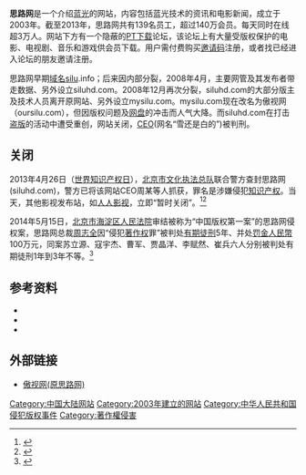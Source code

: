 '''思路网'''是一个介绍[[蓝光|蓝光]]的网站，内容包括蓝光技术的资讯和电影新闻，成立于2003年。截至2013年，思路网共有139名员工，超过140万会员。每天同时在线超3万人。网站下方有一个隐蔽的[[PT下载|PT下载]]论坛，该论坛上有大量受版权保护的电影、电视剧、音乐和游戏供会员下载。用户需付费购买[[邀请码|邀请码]]注册，或者找已经进入论坛的朋友邀请注册。

思路网早期[[域名|域名]]silu.info；后来因内部分裂，2008年4月，主要网管及其发布者带走数据、另外设立siluhd.com。2008年12月再次分裂，siluhd.com的大部分版主及技术人员离开原网站、另外设立mysilu.com。mysilu.com现在改名为傲视网（oursilu.com），但因版权问题及[[网盘|网盘]]的冲击而人气大降。而siluhd.com在打击[[盗版|盗版]]的活动中遭受重创，网站关闭，[[CEO|CEO]](网名“雪还是白的”)被判刑。

== 关闭 ==
2013年4月26日（[[世界知识产权日|世界知识产权日]]），[[北京市文化执法总队|北京市文化执法总队]]联合警方查封思路网(siluhd.com)，警方已将该网站CEO周某等人抓获，罪名是涉嫌侵犯[[知识产权|知识产权]]。当天，其他影视发布站，如[[人人影视|人人影视]]，立即“暂时关闭”。<ref>{{cite news | url=http://www.nbd.com.cn/articles/2013-04-26/736751.html | title=世界产权日人人影视关闭 乐视网等股受益 | date=2013-04-26 | access-date=2013-04-26 | archive-url=https://web.archive.org/web/20140318044647/http://www.nbd.com.cn/articles/2013-04-26/736751.html | archive-date=2014-03-18 | dead-url=yes }}</ref><ref>{{cite web | url=http://e.weibo.com/1660646684/ztVkR1OMj | title=YYeTs人人影视的新浪微博 | publisher=[[新浪微博|新浪微博]] | date=2013-04-26 | access-date=2013-04-26 | archive-url=https://web.archive.org/web/20130520073353/http://e.weibo.com/1660646684/ztVkR1OMj | archive-date=2013-05-20 | dead-url=yes }}</ref>

2014年5月15日，[[北京市海淀区人民法院|北京市海淀区人民法院]]审结被称为“中国版权第一案”的思路网侵权案，思路网总裁[[周志全|周志全]]因“侵犯[[著作权|著作权]]罪”被判处[[有期徒刑|有期徒刑]]5年、并处[[罚金|罚金]][[人民幣|人民幣]]100万元，同案苏立源、寇宇杰、曹军、贾晶洋、李赋然、崔兵六人分别被判处有期徒刑1年到3年不等。<ref >{{cite web |url=http://pic.people.com.cn/n/2014/0516/c1016-25024344.html |language= |title=“中国版权第一案”思路网总裁拒不认罪遭重判 |publisher=人民网 |date=2014年5月16日 |accessdate= |archive-date=2019年10月12日 |archive-url=https://web.archive.org/web/20191012083518/http://pic.people.com.cn/n/2014/0516/c1016-25024344.html |dead-url=no }}</ref>

== 参考资料 ==
* {{cite news | url=http://pcedu.pconline.com.cn/327/3274707.html | title=盗版高清门户思路网被查封 30名员工拘留 | date=2013-04-26 | accessdate=2013-04-26 | archive-date=2020-10-28 | archive-url=https://web.archive.org/web/20201028141220/https://pcedu.pconline.com.cn/327/3274707.html | dead-url=no }}
* {{cite news | url=http://news.xinhuanet.com/fortune/2013-04/26/c_124634311.htm | title=国内最大盗版高清门户思路网被查封 每天同时在线超3万人 | date=2013-04-26 | accessdate=2016-05-18 | archive-date=2013-06-02 | archive-url=https://web.archive.org/web/20130602022215/http://news.xinhuanet.com/fortune/2013-04/26/c_124634311.htm | dead-url=no }}
* {{cite news | url=http://www.ettoday.net/news/20130426/197998.htm | title=中国最大高清“思路网”遭查封　140万会员无片可载 | date=2013-04-26 | accessdate=2013-04-26 | archive-date=2019-12-02 | archive-url=https://web.archive.org/web/20191202164732/https://www.ettoday.net/news/20130426/197998.htm | dead-url=no }}
{{reflist}}

== 外部链接 ==
* [http://www.oursilu.com/ 傲视网(原思路网)] {{Wayback|url=http://www.oursilu.com/ |date=20210121021117 }}

[[Category:中国大陆网站|Category:中国大陆网站]]
[[Category:2003年建立的网站|Category:2003年建立的网站]]
[[Category:中华人民共和国侵犯版权事件|Category:中华人民共和国侵犯版权事件]]
[[Category:著作權侵害|Category:著作權侵害]]